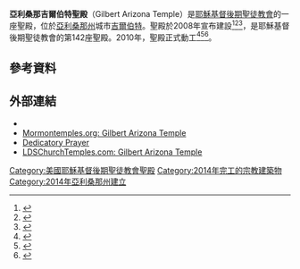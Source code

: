 {{Infobox religious building
| 名字 = 亞利桑那州吉爾伯特聖殿
| 圖片 = Gilbert Arizona Temple 2014-03-02 - 8595.JPG
| 圖片說明 = Gilbert Arizona Temple
| 地圖 =
| 地圖尺寸 =
| 地圖說明 =
| 坐標 = {{coord|33|17|29.0|N|111|44|14.5|W|type:landmark_region:US|display=title}}
| 宗教 = [[基督教|基督教]]
| 位置 =
| 神 =
| 宗教禮儀 =
| 派別 = [[耶穌基督後期聖徒教會|耶穌基督後期聖徒教會]]
| 節日 =
| 小區 =
| 分區 =
| 基層政權 = [[吉爾伯特_(亞利桑那州)|吉爾伯特]]
| 區 =
| 領地 =
| 地方行政區 =
| 州 = [[亞利桑那州|亞利桑那州]]
| 省 =
| 地區 =
| 國家 = [[美國|美國]]
| 行政 =
| 開光年份 =
| 狀態 =
| 傳統稱號 =
| 所有者 =
| 領導 =
| 婆多羅迦 =
| 主保聖人 =
| 官方網站 =
| 建築師 =
| 建築類型 =
| 建築風格 = [[现代建築|现代式]]
| 建築材料 =
| 建立者 =
| 資助者 =
| 總承包商 =
| 建立日期 =
| 奠基 = 2010年11月13日由克勞迪奧‧柯斯達長老主待
| 竣工 = 2014年3月14日由多馬·孟蓀會長和亨利·艾寧會長奉獻
| 建設成本 =
| 毀壞 =
| 正立面朝向 =
| 容納人數 =
| 長度 =
| 寬度 =
| 中殿寬度 =
| 內部面積 = 7927平方公尺
| 最高高度 =
| 穹頂 =
| 外穹頂高度 =
| 內穹頂高度 =
| 外穹頂直徑 =
| 內穹頂直徑 =
| 宣禮塔 =
| 宣禮塔高度 =
| 尖塔 =
| 尖塔高度 = 
| 場地面積 = 6.2公頃
| 寺廟 =
| 紀念碑 =
| 神社 =
| 碑銘 =
| 海拔 =
| 官方名稱1 =
| 類型1 =
| 標準1 =
| 指定日期1 =
| 父列表1 =
| 參考編號1 =
| 官方名稱2 =
| 類型2 =
| 標準2 =
| 指定日期2 =
| 父列表2 = 
| 參考編號2 = 142
}}

'''亞利桑那吉爾伯特聖殿'''（Gilbert Arizona Temple）是[[耶穌基督後期聖徒教會|耶穌基督後期聖徒教會]]的一座聖殿，位於[[亞利桑那州|亞利桑那州]]城市[[吉爾伯特_(亞利桑那州)|吉爾伯特]]。聖殿於2008年宣布建設<ref>{{cite news |first=Mike |last=Branom |title=New Mormon temple slated for Gilbert |url=http://www.eastvalleytribune.com/story/114955 |publisher=[[East_Valley_Tribune|East Valley Tribune]] |date=2008-04-27 |accessdate=2008-04-28 |archiveurl=https://web.archive.org/web/20080429141617/http://www.eastvalleytribune.com/story/114955 |archivedate=2008-04-29 |deadurl=yes }}</ref><ref>{{cite news |url= http://www.azcentral.com/community/gilbert/articles/2009/08/06/20090806gr-temple0807.html#reply18070445 |title= Gilbert begins process for approving new LDS temple |date= 2009-08-06 |accessdate= 2009-08-06 |first= Katherine |last= Green |newspaper= [[The_Arizona_Republic|The Arizona Republic]]}}</ref><ref>{{cite news |url= http://www.azcentral.com/news/articles/2009/09/03/20090903gr-temple0904.html |title= Panel paves way for new Mormon temple in Gilbert |date= 2009-09-03 |accessdate= 2009-09-30 |last= Green |first= Katherine |newspaper= The Arizona Republic}}</ref>，是耶穌基督後期聖徒教會的第142座聖殿。2010年，聖殿正式動工<ref>{{cite news |last= Leavitt |first= Parker |date= 2010-11-02 |url= http://www.azcentral.com/community/gilbert/articles/2010/11/02/20101102gilbert-days-parade-lds-temple-big-day.html |title= Gilbert Days Parade, LDS temple groundbreaking land on same day |newspaper= The Arizona Republic |accessdate= 2010-12-19}}</ref><ref>{{cite web |url= http://lds.org/church/news/gilbert-arizona-temple-groundbreaking |title= Gilbert Arizona Temple Groundbreaking |date= 2010-11-13 |work= Church News and Events |publisher= LDS Church |accessdate= 2010-12-19 |archive-date= 2015-10-21 |archive-url= https://web.archive.org/web/20151021183039/https://www.lds.org/church/news/gilbert-arizona-temple-groundbreaking |dead-url= no }}</ref><ref name=Satterfield>{{citation |url=http://www.ldschurchtemples.com/gilbert/ |title=Gilbert Arizona Temple |work=LDSChurchTemples.com |first=Rick |last=Satterfield |accessdate=2014-03-03 |deadurl=yes |archiveurl=https://web.archive.org/web/20140228133756/http://www.ldschurchtemples.com/gilbert/ |archivedate=2014-02-28 }}</ref>。

==參考資料==
{{Reflist}}
==外部連結==
* {{commonscat-inline}}
* [http://mormontemples.org/eng/gilbert Mormontemples.org: Gilbert Arizona Temple] {{Wayback|url=http://mormontemples.org/eng/gilbert |date=20180214014645 }}
* [http://mormontemples.org/eng/articles/gilbert-arizona-temple-dedicatory-prayer Dedicatory Prayer] {{Wayback|url=http://mormontemples.org/eng/articles/gilbert-arizona-temple-dedicatory-prayer |date=20170720155923 }} 
* [https://web.archive.org/web/20140228133756/http://www.ldschurchtemples.com/gilbert/ LDSChurchTemples.com: Gilbert Arizona Temple]

{{耶穌基督後期聖徒教會聖殿}}

[[Category:美國耶穌基督後期聖徒教會聖殿|Category:美國耶穌基督後期聖徒教會聖殿]]
[[Category:2014年完工的宗教建築物|Category:2014年完工的宗教建築物]]
[[Category:2014年亞利桑那州建立|Category:2014年亞利桑那州建立]]